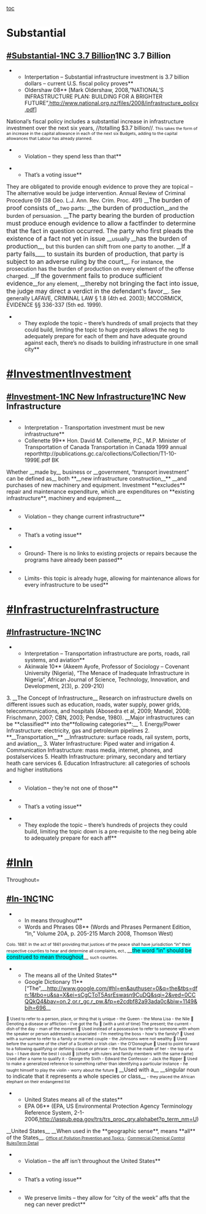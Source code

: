 <span style="background-color: #ffffff;">[[toc]]

</span>
=<span style="background-color: #ffffff;">Substantial</span>= 
==<span style="background-color: #ffffff;">[[#Substantial-1NC 3.7 Billion]]1NC 3.7 Billion</span>== 

**<span style="background-color: #ffffff;">Interpertation – Substantial infrastructure investment is 3.7 billion dollars – current U.S. fiscal policy proves</span>**
**<span style="background-color: #ffffff;">Oldershaw 08</span>**<span style="background-color: #ffffff;"> [Mark Oldershaw, 2008,“NATIONAL’S INFRASTRUCTURE PLAN: BUILDING FOR A BRIGHTER FUTURE”,</span><span style="background-color: #ffffff;">[[http://www.national.org.nz/files/2008/infrastructure_policy.pdf]]</span><span style="background-color: #ffffff;">]</span>
<span style="background-color: #ffffff;">National’s fiscal policy includes a substantial increase in infrastructure investment over the next six years, </span>//<span style="background-color: #ffffff;">totalling $3.7 billion</span>//<span style="background-color: #ffffff; font-size: 8pt;">. This takes the form of an increase in the capital allowance in each of the next six Budgets, adding to the capital allowances that Labour has already planned.</span>

**<span style="background-color: #ffffff;">Violation – they spend less than that</span>**

**<span style="background-color: #ffffff;">That’s a voting issue</span>**

<span style="background-color: #ffffff;">They are obligated to provide enough evidence to prove they are topical – The alternative would be judge intervention.</span>
<span style="background-color: #ffffff;">Annual Review of Criminal Procedure 09 (38 Geo. L.J. Ann. Rev. Crim. Proc. 491)</span>
__<span style="background-color: #ffffff;"><span style="font-size: 12pt;">The burden of proof consists of</span></span>__<span style="background-color: #ffffff;">two parts: </span>__<span style="background-color: #ffffff;"><span style="font-size: 12pt;">the burden of production</span></span>__<span style="background-color: #ffffff;">and the burden of persuasion. </span>__<span style="background-color: #ffffff;"><span style="font-size: 12pt;">The party bearing the burden of production must produce enough evidence to allow a factfinder to determine that the fact in question occurred. The party who first pleads the existence of a fact not yet in issue </span></span>__<span style="background-color: #ffffff;">usually </span>__<span style="background-color: #ffffff;"><span style="font-size: 12pt;">has the burden of production</span></span>__<span style="background-color: #ffffff;">, but this burden can shift from one party to another. </span>__<span style="background-color: #ffffff;"><span style="font-size: 12pt;">If a party fails</span></span>____<span style="background-color: #ffffff;"><span style="font-size: 12pt;"> to sustain its burden of production, that party is subject to an adverse ruling by the court</span></span>__<span style="background-color: #ffffff;">. For instance, the prosecution has the burden of production on every element of the offense charged. </span>__<span style="background-color: #ffffff;"><span style="font-size: 12pt;">If the government fails to produce sufficient evidence</span></span>__<span style="background-color: #ffffff;">for any element, </span>__<span style="background-color: #ffffff;"><span style="font-size: 12pt;">thereby not bringing the fact into issue, the judge may direct a verdict in the defendant's favor</span></span>__<span style="background-color: #ffffff;">. See generally LAFAVE, CRIMINAL LAW § 1.8 (4th ed. 2003); MCCORMICK, EVIDENCE §§ 336-337 (5th ed. 1999).</span>

**<span style="background-color: #ffffff;">They explode the topic – there’s hundreds of small projects that they could build, limiting the topic to huge projects allows the neg to adequately prepare for each of them and have adequate ground against each, there’s no disads to building infrastructure in one small city</span>**


=<span style="background-color: #ffffff;">[[#Investment]]Investment</span>= 
==<span style="background-color: #ffffff;">[[#Investment-1NC New Infrastructure]]1NC New Infrastructure</span>== 

**<span style="background-color: #ffffff;">Interpretation - Transportation investment must be new infrastructure</span>**
**<span style="background-color: #ffffff;">Collenette 99</span>**<span style="background-color: #ffffff;"> Hon. David M. Collenette, P.C., M.P. Minister of Transportation of Canada Transportation in Canada 1999 annual reporthttp://publications.gc.ca/collections/Collection/T1-10-1999E.pdf BK</span>
<span style="background-color: #ffffff;">Whether </span>__<span style="background-color: #ffffff;">made by</span>__<span style="background-color: #ffffff;"> business or </span>__<span style="background-color: #ffffff;">government, “transport investment” can be defined as</span>__<span style="background-color: #ffffff;"> both </span>**<span style="background-color: #ffffff;">__new infrastructure construction__</span>** __<span style="background-color: #ffffff;">and purchases of new machinery and equipment. Investment **excludes** repair and maintenance expenditure, which are expenditures on **existing infrastructure**, machinery and equipment.</span>__

**<span style="background-color: #ffffff;">Violation – they change current infrastructure</span>**

**<span style="background-color: #ffffff;">That’s a voting issue</span>**

**<span style="background-color: #ffffff;">Ground- There is no links to existing projects or repairs because the programs have already been passed</span>**

**<span style="background-color: #ffffff;">Limits- this topic is already huge, allowing for maintenance allows for every infrastructure to be used</span>**

=<span style="background-color: #ffffff;">[[#Infrastructure]]Infrastructure</span>= 
==<span style="background-color: #ffffff;">[[#Infrastructure-1NC]]1NC</span>== 

**<span style="background-color: #ffffff;">Interpretation – Transportation infrastructure are ports, roads, rail systems, and aviation</span>**
**<span style="background-color: #ffffff;">Akinwale 10</span>**<span style="background-color: #ffffff;"> (Akeem Ayofe, Professor of Sociology – Covenant University (Nigeria), “The Menace of Inadequate Infrastructure in Nigeria”, African Journal of Science, Technology, Innovation, and Development, 2(3), p. 209-210)</span>

<span style="background-color: #ffffff;">3. </span>__<span style="background-color: #ffffff;">The Concept of Infrastructure</span>__
<span style="background-color: #ffffff;">Research on infrastructure dwells on different issues such as education, roads, water supply, power grids, telecommunications, and hospitals (Abosedra et al, 2009; Mandel, 2008; Frischmann, 2007; CBN, 2003; Pendse, 1980). </span>__<span style="background-color: #ffffff;">Major infrastructures can be **classified** into the**following categories**:</span>__
<span style="background-color: #ffffff;">1. Energy/Power Infrastructure: electricity, gas and petroleum pipelines</span>
<span style="background-color: #ffffff;">2. </span>**<span style="background-color: #ffffff;">__Transportation__</span>** __<span style="background-color: #ffffff;">Infrastructure: surface roads, rail system, ports, and aviation</span>__
<span style="background-color: #ffffff;">3. Water Infrastructure: Piped water and irrigation</span>
<span style="background-color: #ffffff;">4. Communication Infrastructure: mass media, internet, phones, and postalservices</span>
<span style="background-color: #ffffff;">5. Health Infrastructure: primary, secondary and tertiary heath care services</span>
<span style="background-color: #ffffff;">6. Education Infrastructure: all categories of schools and higher institutions</span>

**<span style="background-color: #ffffff;">Violation – they’re not one of those</span>**

**<span style="background-color: #ffffff;">That’s a voting issue</span>**

**<span style="background-color: #ffffff;">They explode the topic – there’s hundreds of projects they could build, limiting the topic down is a pre-requisite to the neg being able to adequately prepare for each aff</span>**


=<span style="background-color: #ffffff;">[[#In]]In</span>= 
<span style="background-color: #ffffff;">Throughout=</span>
==<span style="background-color: #ffffff;">[[#In-1NC]]1NC</span>== 

**<span style="background-color: #ffffff;">In means throughout</span>**
**<span style="background-color: #ffffff;">Words and Phrases 08</span>**<span style="background-color: #ffffff;"> (Words and Phrases Permanent Edition, “In,” Volume 20A, p. 205-215 March 2008, Thomson West)</span>
<span style="background-color: #ffffff; font-size: 8pt;">Colo. 1887. In the act of 1861 providing that justices of the peace shall have jurisdiction “in” their respective counties to hear and determine all complaints, ect., </span>__<span style="background-color: #ffffff;"><span style="background-color: aqua;">the word “in” should be construed to mean throughout</span></span>__ <span style="background-color: #ffffff; font-size: 8pt;">such counties.</span>

**<span style="background-color: #ffffff;">The means all of the United States</span>**
**<span style="background-color: #ffffff;">Google Dictionary 11</span>**<span style="background-color: #ffffff;"> [“The”,</span>__<span style="background-color: #ffffff;">[[http://www.google.com/#hl=en&authuser=0&q=the&tbs=dfn:1&tbo=u&sa=X&ei=sCgCToT5AsrEswasn9CuDQ&sqi=2&ved=0CCQQkQ4&bav=on.2,or.r_gc.r_pw.&fp=e2cdbf82a93ada0c&biw=1149&bih=696|http://www.google.com/#hl=en&authuser=0&q=the&tbs=dfn:1&tbo=u&sa=X&ei=sCgCToT5AsrEswasn9CuDQ&sqi=2&ved=0CCQQkQ4&bav=on.2,or.r_gc.r_pw.&fp=e2cdbf82a93ada0c&biw=1149&bih=696]]</span>__
<span style="background-color: #ffffff; font-size: 8pt;"> Used to refer to a person, place, or thing that is unique - the Queen - the Mona Lisa - the Nile  Denoting a disease or affliction - I've got the flu  (with a unit of time) The present; the current - dish of the day - man of the moment  Used instead of a possessive to refer to someone with whom the speaker or person addressed is associated - I'm meeting the boss - how's the family?  Used with a surname to refer to a family or married couple - the Johnsons were not wealthy  Used before the surname of the chief of a Scottish or Irish clan - the O'Donoghue  Used to point forward to a following qualifying or defining clause or phrase - the fuss that he made of her - the top of a bus - I have done the best I could  (chiefly with rulers and family members with the same name) Used after a name to qualify it - George the Sixth - Edward the Confessor - Jack the Ripper  Used to make a generalized reference to something rather than identifying a particular instance - he taught himself to play the violin - worry about the future  </span>__<span style="background-color: #ffffff;">Used with a</span>__ __<span style="background-color: #ffffff;">singular noun to indicate that it represents a whole species or class</span>__<span style="background-color: #ffffff; font-size: 8pt;"> - they placed the African elephant on their endangered list</span>

**<span style="background-color: #ffffff;">United States means all of the states</span>**
**<span style="background-color: #ffffff;">EPA 06</span>**<span style="background-color: #ffffff;"> (EPA, US Environmental Protection Agency Terminology Reference System, 2-1-2006,</span><span style="background-color: #ffffff;">[[http://iaspub.epa.gov/trs/trs_proc_qry.alphabet?p_term_nm=U]]</span><span style="background-color: #ffffff;">)</span>

__<span style="background-color: #ffffff;">United States</span>__
__<span style="background-color: #ffffff;">When used in the **geographic sense**, means **all** of the States</span>__<span style="background-color: #ffffff; font-size: 8pt;">. [[http://iaspub.epa.gov/trs/trs_proc_qry.org_info?P_REG_AUTH_ID=1019&P_LIST_OPTION_CD=ORG|Office of Pollution Prevention and Toxics ]]: [[http://iaspub.epa.gov/trs/trs_proc_qry.org_info?P_REG_AUTH_ID=1&P_DATA_ID=11722&P_VERSION=1&P_LIST_OPTION_CD=INFO|Commercial Chemical Control Rules]][[http://iaspub.epa.gov/trs/trs_proc_qry.navigate_term?p_term_id=292529&p_term_cd=TERMDIS|Term Detail]]</span>

**<span style="background-color: #ffffff;">Violation – the aff isn’t throughout the United States</span>**

**<span style="background-color: #ffffff;">That’s a voting issue</span>**

**<span style="background-color: #ffffff;">We preserve limits – they allow for “city of the week” affs that the neg can never predict</span>**